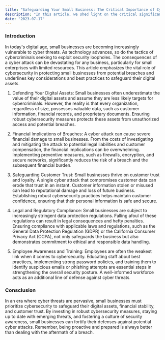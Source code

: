 ```yaml
---
title: "Safeguarding Your Small Business: The Critical Importance of Cybersecurity"
description: "In this article, we shed light on the critical significance of cybersecurity for small businesses. Explore the potential consequences of cyber attacks, the financial burden they can inflict, and the importance of maintaining customer trust. Learn about legal and regulatory obligations, as well as the role of employee awareness and training. Discover how prioritizing cybersecurity enhances the overall security posture and resilience of small businesses."
date: "2023-07-17"
---
```


### Introduction

In today's digital age, small businesses are becoming increasingly vulnerable to cyber threats. As technology advances, so do the tactics of cybercriminals seeking to exploit security loopholes. The consequences of a cyber attack can be devastating for any business, particularly for small enterprises with limited resources. This article emphasizes the vital role of cybersecurity in protecting small businesses from potential breaches and underlines key considerations and best practices to safeguard their digital assets.

1. Defending Your Digital Assets:
Small businesses often underestimate the value of their digital assets and assume they are less likely targets for cybercriminals. However, the reality is that every organization, regardless of size, possesses valuable data, such as customer information, financial records, and proprietary documents. Ensuring robust cybersecurity measures protects these assets from unauthorized access and potential breaches.

2. Financial Implications of Breaches:
A cyber attack can cause severe financial damage to small businesses. From the costs of investigating and mitigating the attack to potential legal liabilities and customer compensation, the financial implications can be overwhelming. Implementing preventive measures, such as firewalls, encryption, and secure networks, significantly reduces the risk of a breach and the subsequent financial burden.

3. Safeguarding Customer Trust:
Small businesses thrive on customer trust and loyalty. A single cyber attack that compromises customer data can erode that trust in an instant. Customer information stolen or misused can lead to reputational damage and loss of future business. Establishing robust cybersecurity practices helps maintain customer confidence, ensuring that their personal information is safe and secure.

4. Legal and Regulatory Compliance:
Small businesses are subject to increasingly stringent data protection regulations. Falling afoul of these regulations can result in legal consequences and hefty penalties. Ensuring compliance with applicable laws and regulations, such as the General Data Protection Regulation (GDPR) or the California Consumer Privacy Act (CCPA), not only safeguards the business but also demonstrates commitment to ethical and responsible data handling.

5. Employee Awareness and Training:
Employees are often the weakest link when it comes to cybersecurity. Educating staff about best practices, implementing strong password policies, and training them to identify suspicious emails or phishing attempts are essential steps in strengthening the overall security posture. A well-informed workforce acts as an additional line of defense against cyber threats.

### Consclusion

In an era where cyber threats are pervasive, small businesses must prioritize cybersecurity to safeguard their digital assets, financial stability, and customer trust. By investing in robust cybersecurity measures, staying up to date with emerging threats, and fostering a culture of security awareness, small businesses can fortify their defenses against potential cyber attacks. Remember, being proactive and prepared is always better than dealing with the aftermath of a breach.
